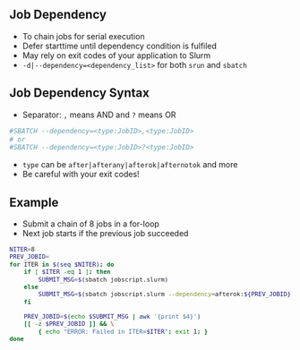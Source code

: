 ## Job Dependency

- To chain jobs for serial execution
- Defer starttime until dependency condition is fulfiled
- May rely on exit codes of your application to Slurm
- `-d|--dependency=<dependency_list>` for both `srun` and `sbatch`

## Job Dependency Syntax

- Separator: `,` means AND and `?` means OR

::: {.fragment}
```bash
#SBATCH --dependency=<type:JobID>,<type:JobID>
# or
#SBATCH --dependency=<type:JobID>?<type:JobID>
```
:::

- `type` can be `after|afterany|afterok|afternotok` and more
- Be careful with your exit codes!

## Example

- Submit a chain of 8 jobs in a for-loop
- Next job starts if the previous job succeeded

::: {.fragment style="font-size: 90%"}
```bash
NITER=8
PREV_JOBID=
for ITER in $(seq $NITER); do
    if [ $ITER -eq 1 ]; then
        SUBMIT_MSG=$(sbatch jobscript.slurm)
    else
        SUBMIT_MSG=$(sbatch jobscript.slurm --dependency=afterok:${PREV_JOBID})    
    fi

    PREV_JOBID=$(echo $SUBMIT_MSG | awk '{print $4}')
    [[ -z $PREV_JOBID ]] && \
        { echo "ERROR: Failed in ITER=$ITER"; exit 1; }
done
```
:::
